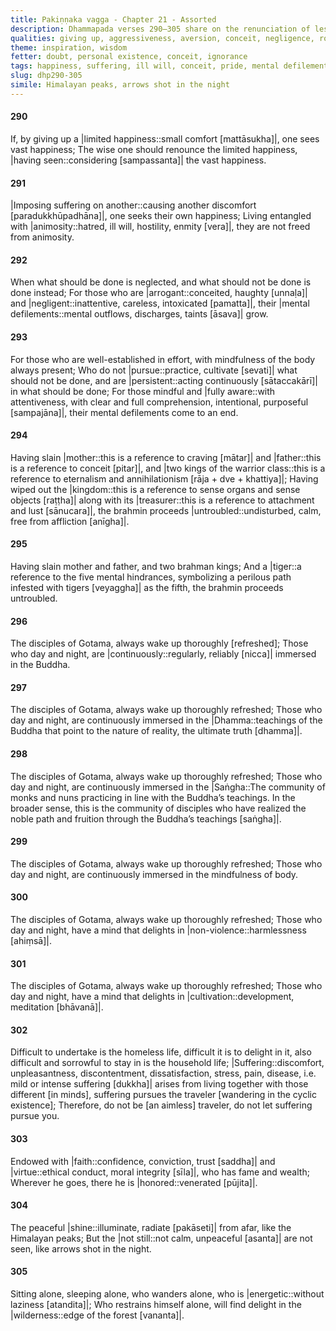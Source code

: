 ```yaml
---
title: Pakiṇṇaka vagga - Chapter 21 - Assorted
description: Dhammapada verses 290–305 share on the renunciation of lesser happiness for greater joy, mindfulness of the body, and applying effort to overcome defilements. Further, the verses highlight the harm of neglecting what should be done, consequence of imposing suffering on another, while praising recollection of the Buddha, Dhamma, and Saṅgha as well as the qualities of mindfulness, non-violence, and cultivation. The verses conclude with the benefits of solitude and the wilderness for those who are energetic and self-restrained.
qualities: giving up, aggressiveness, aversion, conceit, negligence, rousing of energy, mindfulness, full awareness, imperturbable, recollection of the Buddha, non-harm, cultivation, suffering, faith, ethical conduct, tranquility, solitude
theme: inspiration, wisdom
fetter: doubt, personal existence, conceit, ignorance
tags: happiness, suffering, ill will, conceit, pride, mental defilements, taints, cultivation, meditation, craving, Buddha, Dhamma, Saṅgha, mindfulness, harm, wilderness, seclusion, solitude, dhp
slug: dhp290-305
simile: Himalayan peaks, arrows shot in the night
---
```


#### 290

If, by giving up a |limited happiness::small comfort [mattāsukha]|,
one sees vast happiness;
The wise one should renounce the limited happiness,
|having seen::considering [sampassanta]| the vast happiness.

#### 291

|Imposing suffering on another::causing another discomfort [paradukkhūpadhāna]|,
one seeks their own happiness;
Living entangled with |animosity::hatred, ill will, hostility, enmity [vera]|,
they are not freed from animosity.

#### 292

When what should be done is neglected,
and what should not be done is done instead;
For those who are |arrogant::conceited, haughty [unnaḷa]| and |negligent::inattentive, careless, intoxicated [pamatta]|,
their |mental defilements::mental outflows, discharges, taints [āsava]| grow.

#### 293

For those who are well-established in effort,
with mindfulness of the body always present;
Who do not |pursue::practice, cultivate [sevati]| what should not be done,
and are |persistent::acting continuously [sātaccakārī]| in what should be done;
For those mindful and |fully aware::with attentiveness, with clear and full comprehension, intentional, purposeful [sampajāna]|,
their mental defilements come to an end.

#### 294

Having slain |mother::this is a reference to craving [mātar]| and |father::this is a reference to conceit [pitar]|,
and |two kings of the warrior class::this is a reference to eternalism and annihilationism [rāja + dve + khattiya]|;
Having wiped out the |kingdom::this is a reference to sense organs and sense objects [raṭṭha]| along with its |treasurer::this is a reference to attachment and lust [sānucara]|,
the brahmin proceeds |untroubled::undisturbed, calm, free from affliction [anīgha]|.

#### 295

Having slain mother and father,
and two brahman kings;
And a |tiger::a reference to the five mental hindrances, symbolizing a perilous path infested with tigers [veyaggha]| as the fifth,
the brahmin proceeds untroubled.

#### 296

The disciples of Gotama,
always wake up thoroughly [refreshed];
Those who day and night,
are |continuously::regularly, reliably [nicca]| immersed in the Buddha.

#### 297

The disciples of Gotama,
always wake up thoroughly refreshed;
Those who day and night,
are continuously immersed in the |Dhamma::teachings of the Buddha that point to the nature of reality, the ultimate truth [dhamma]|.

#### 298

The disciples of Gotama,
always wake up thoroughly refreshed;
Those who day and night,
are continuously immersed in the |Saṅgha::The community of monks and nuns practicing in line with the Buddha’s teachings. In the broader sense, this is the community of disciples who have realized the noble path and fruition through the Buddha’s teachings [saṅgha]|.

#### 299

The disciples of Gotama,
always wake up thoroughly refreshed;
Those who day and night,
are continuously immersed in the mindfulness of body.

#### 300

The disciples of Gotama,
always wake up thoroughly refreshed;
Those who day and night,
have a mind that delights in |non-violence::harmlessness [ahiṃsā]|.

#### 301

The disciples of Gotama,
always wake up thoroughly refreshed;
Those who day and night,
have a mind that delights in |cultivation::development, meditation [bhāvanā]|.

#### 302

Difficult to undertake is the homeless life, difficult it is to delight in it,
also difficult and sorrowful to stay in is the household life;
|Suffering::discomfort, unpleasantness, discontentment, dissatisfaction, stress, pain, disease, i.e. mild or intense suffering [dukkha]| arises from living together with those different [in minds],
suffering pursues the traveler [wandering in the cyclic existence];
Therefore, do not be [an aimless] traveler,
do not let suffering pursue you.

#### 303

Endowed with |faith::confidence, conviction, trust [saddha]| and |virtue::ethical conduct, moral integrity [sīla]|,
who has fame and wealth;
Wherever he goes,
there he is |honored::venerated [pūjita]|.

#### 304

The peaceful |shine::illuminate, radiate [pakāseti]| from afar,
like the Himalayan peaks;
But the |not still::not calm, unpeaceful [asanta]| are not seen,
like arrows shot in the night.

#### 305

Sitting alone, sleeping alone,
who wanders alone, who is |energetic::without laziness [atandita]|;
Who restrains himself alone,
will find delight in the |wilderness::edge of the forest [vananta]|.